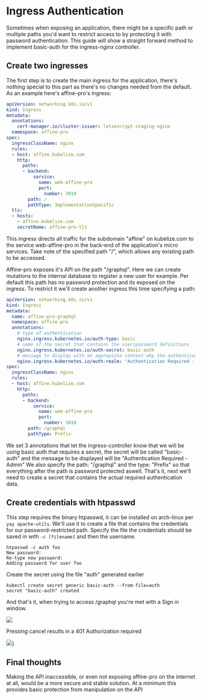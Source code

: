# Ingress Authentication

Sometimes when exposing an application, there might be a specific path or multiple paths you'd want to restrict access to by protecting it with password authentication.  This guide will show a straight forward method to implement basic-auth for the ingress-nginx controller.

## Create two ingresses

The first step is to create the main ingress for the application, there's nothing special to this part as there's no changes needed from the default. As an example here's affine-pro's ingress:

```yaml
apiVersion: networking.k8s.io/v1
kind: Ingress
metadata:
  annotations:
    cert-manager.io/cluster-issuer: letsencrypt-staging-nginx
  namespace: affine-pro
spec:
  ingressClassName: nginx
  rules:
  - host: affine.kubelize.com
    http:
      paths:
      - backend:
          service:
            name: web-affine-pro
            port:
              number: 3010
        path: /
        pathType: ImplementationSpecific
  tls:
  - hosts:
    - affine.kubelize.com
    secretName: affine-pro-tls
```

This ingress directs all traffic for the subdomain "affine" on kubelize.com to the service web-affine-pro in the back-end of the application's micro services. Take note of the specified path "/", which allows any existing path to be accessed. 

Affine-pro exposes it's API on the path "/graphql". Here we can create mutations to the internal database to register a new user for example. Per default this path has no password protection and its exposed on the ingress. To restrict it we'll create another ingress this time specifying a path:

```yaml
apiVersion: networking.k8s.io/v1
kind: Ingress
metadata:
  name: affine-pro-graphql
  namespace: affine-pro
  annotations:
    # type of authentication
    nginx.ingress.kubernetes.io/auth-type: basic
    # name of the secret that contains the user/password definitions
    nginx.ingress.kubernetes.io/auth-secret: basic-auth
    # message to display with an appropiate context why the authentication is required
    nginx.ingress.kubernetes.io/auth-realm: "Authentication Required - Admin"
spec:
  ingressClassName: nginx
  rules:
  - host: affine.kubelize.com
    http:
      paths:
      - backend:
          service:
            name: web-affine-pro
            port:
              number: 3010
        path: /graphql
        pathType: Prefix
```

We set 3 annotations that let the ingress-controller know that we will be using basic auth that requires a secret, the secret will be called "basic-auth" and the message to be displayed will be "Authentication Required - Admin" We also specify the path: "/graphql" and the type: "Prefix" so that everything after the path is password protected aswell. That's it, next we'll need to create a secret that contains the actual required authentication data.

## Create credentials with htpasswd

This step requires the binary htpasswd, it can be installed on arch-linux per `yay apache-utils`. We'll use it to create a file that contains the credentials for our password-restricted path. Specify the file the credentials should be saved in with `-c [filename]` and then the username.

```shellscript
htpasswd -c auth foo
New password:
Re-type new password:
Adding password for user foo
```

Create the secret using the file "auth" generated earlier

```shellscript
kubectl create secret generic basic-auth --from-file=auth
secret "basic-auth" created
```

And that's it, when trying to access /graphql you're met with a Sign in window. 

![](assets/kubernetes/ingress-nginx/basic-auth/affine-pro-signin.jpg)

Pressing cancel results in a 401 Authorization required 

![](assets/kubernetes/ingress-nginx/basic-auth/affine-pro-401.jpg))

## Final thoughts

Making the API inaccessible, or even not exposing affine-pro on the internet at all, would be a more secure and stable solution. At a minimum this provides basic protection from manipulation on the API
